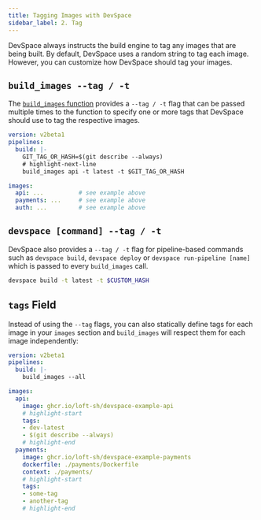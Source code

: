 ```yaml
---
title: Tagging Images with DevSpace
sidebar_label: 2. Tag
---
```


DevSpace always instructs the build engine to tag any images that are being built. By default, DevSpace uses a random string to tag each image. However, you can customize how DevSpace should tag your images.


## `build_images --tag / -t`
The [`build_images` function](../functions/index.mdx#build_images) provides a `--tag / -t` flag that can be passed multiple times to the function to specify one or more tags that DevSpace should use to tag the respective images.

```yaml title=devspace.yaml
version: v2beta1
pipelines:
  build: |-
    GIT_TAG_OR_HASH=$(git describe --always)
    # highlight-next-line
    build_images api -t latest -t $GIT_TAG_OR_HASH

images:
  api: ...          # see example above
  payments: ...     # see example above
  auth: ...         # see example above
```


## `devspace [command] --tag / -t`
DevSpace also provides a `--tag / -t` flag for pipeline-based commands such as `devspace build`, `devspace deploy` or `devspace run-pipeline [name]` which is passed to every `build_images` call.

```bash
devspace build -t latest -t $CUSTOM_HASH
```


## `tags` Field
Instead of using the `--tag` flags, you can also statically define tags for each image in your `images` section and `build_images` will respect them for each image independently:

```yaml title=devspace.yaml
version: v2beta1
pipelines:
  build: |-
    build_images --all

images:
  api:
    image: ghcr.io/loft-sh/devspace-example-api
    # highlight-start
    tags:
    - dev-latest
    - $(git describe --always)
    # highlight-end
  payments:
    image: ghcr.io/loft-sh/devspace-example-payments
    dockerfile: ./payments/Dockerfile
    context: ./payments/
    # highlight-start
    tags:
    - some-tag
    - another-tag
    # highlight-end
```
